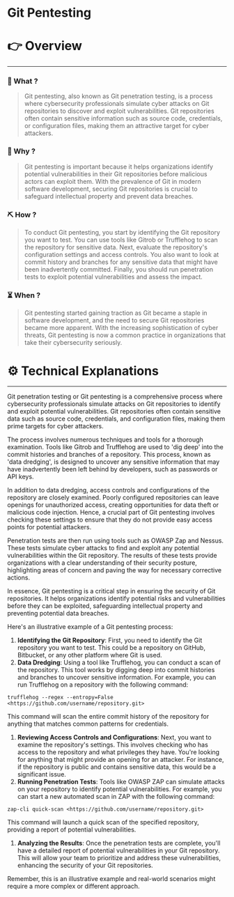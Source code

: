 # Git Pentesting


# 👉 Overview

---

### 👀 What ?

> Git pentesting, also known as Git penetration testing, is a process where cybersecurity professionals simulate cyber attacks on Git repositories to discover and exploit vulnerabilities. Git repositories often contain sensitive information such as source code, credentials, or configuration files, making them an attractive target for cyber attackers.
> 

### 🧐 Why ?

> Git pentesting is important because it helps organizations identify potential vulnerabilities in their Git repositories before malicious actors can exploit them. With the prevalence of Git in modern software development, securing Git repositories is crucial to safeguard intellectual property and prevent data breaches.
> 

### ⛏️ How ?

> To conduct Git pentesting, you start by identifying the Git repository you want to test. You can use tools like Gitrob or Trufflehog to scan the repository for sensitive data. Next, evaluate the repository's configuration settings and access controls. You also want to look at commit history and branches for any sensitive data that might have been inadvertently committed. Finally, you should run penetration tests to exploit potential vulnerabilities and assess the impact.
> 

### ⏳ When ?

> Git pentesting started gaining traction as Git became a staple in software development, and the need to secure Git repositories became more apparent. With the increasing sophistication of cyber threats, Git pentesting is now a common practice in organizations that take their cybersecurity seriously.
> 

# ⚙️ Technical Explanations

---

Git penetration testing or Git pentesting is a comprehensive process where cybersecurity professionals simulate attacks on Git repositories to identify and exploit potential vulnerabilities. Git repositories often contain sensitive data such as source code, credentials, and configuration files, making them prime targets for cyber attackers.

The process involves numerous techniques and tools for a thorough examination. Tools like Gitrob and Trufflehog are used to 'dig deep' into the commit histories and branches of a repository. This process, known as 'data dredging', is designed to uncover any sensitive information that may have inadvertently been left behind by developers, such as passwords or API keys.

In addition to data dredging, access controls and configurations of the repository are closely examined. Poorly configured repositories can leave openings for unauthorized access, creating opportunities for data theft or malicious code injection. Hence, a crucial part of Git pentesting involves checking these settings to ensure that they do not provide easy access points for potential attackers.

Penetration tests are then run using tools such as OWASP Zap and Nessus. These tests simulate cyber attacks to find and exploit any potential vulnerabilities within the Git repository. The results of these tests provide organizations with a clear understanding of their security posture, highlighting areas of concern and paving the way for necessary corrective actions.

In essence, Git pentesting is a critical step in ensuring the security of Git repositories. It helps organizations identify potential risks and vulnerabilities before they can be exploited, safeguarding intellectual property and preventing potential data breaches.

Here's an illustrative example of a Git pentesting process:

1. **Identifying the Git Repository**: First, you need to identify the Git repository you want to test. This could be a repository on GitHub, Bitbucket, or any other platform where Git is used.
2. **Data Dredging**: Using a tool like Trufflehog, you can conduct a scan of the repository. This tool works by digging deep into commit histories and branches to uncover sensitive information. For example, you can run Trufflehog on a repository with the following command:

```
trufflehog --regex --entropy=False <https://github.com/username/repository.git>

```

This command will scan the entire commit history of the repository for anything that matches common patterns for credentials.

1. **Reviewing Access Controls and Configurations**: Next, you want to examine the repository's settings. This involves checking who has access to the repository and what privileges they have. You're looking for anything that might provide an opening for an attacker. For instance, if the repository is public and contains sensitive data, this would be a significant issue.
2. **Running Penetration Tests**: Tools like OWASP ZAP can simulate attacks on your repository to identify potential vulnerabilities. For example, you can start a new automated scan in ZAP with the following command:

```
zap-cli quick-scan <https://github.com/username/repository.git>

```

This command will launch a quick scan of the specified repository, providing a report of potential vulnerabilities.

1. **Analyzing the Results**: Once the penetration tests are complete, you'll have a detailed report of potential vulnerabilities in your Git repository. This will allow your team to prioritize and address these vulnerabilities, enhancing the security of your Git repositories.

Remember, this is an illustrative example and real-world scenarios might require a more complex or different approach.

